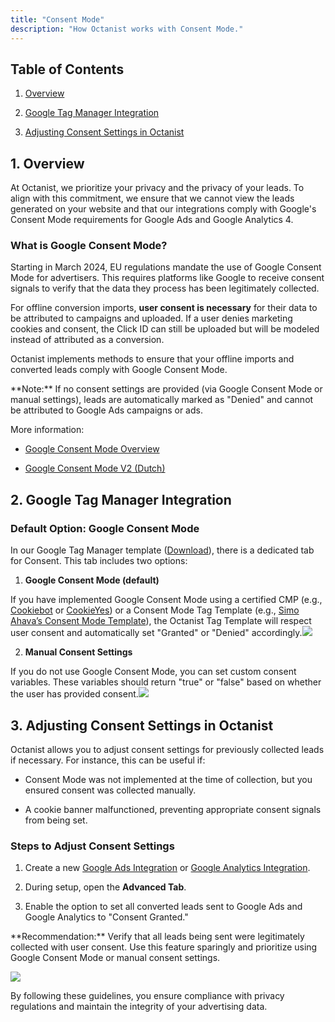 ```yaml
---
title: "Consent Mode"
description: "How Octanist works with Consent Mode."
---
```


## Table of Contents

1. [Overview](#1-overview)

2. [Google Tag Manager Integration](#2-google-tag-manager-integration)

3. [Adjusting Consent Settings in Octanist](#3-adjusting-consent-settings-in-octanist)

## 1. Overview

At Octanist, we prioritize your privacy and the privacy of your leads. To align with this commitment, we ensure that we cannot view the leads generated on your website and that our integrations comply with Google's Consent Mode requirements for Google Ads and Google Analytics 4.

### What is Google Consent Mode?

Starting in March 2024, EU regulations mandate the use of Google Consent Mode for advertisers. This requires platforms like Google to receive consent signals to verify that the data they process has been legitimately collected.

For offline conversion imports, **user consent is necessary** for their data to be attributed to campaigns and uploaded. If a user denies marketing cookies and consent, the Click ID can still be uploaded but will be modeled instead of attributed as a conversion.

Octanist implements methods to ensure that your offline imports and converted leads comply with Google Consent Mode.

<Warning>
  **Note:** If no consent settings are provided (via Google Consent Mode or
  manual settings), leads are automatically marked as "Denied" and cannot be
  attributed to Google Ads campaigns or ads.
</Warning>

More information:

- [Google Consent Mode Overview](https://support.google.com/google-ads/answer/10000067?hl=en)

- [Google Consent Mode V2 (Dutch)](https://www.jorgvandeven.nl/blog/google-consent-mode-v2-verplicht-2024/?utm_source=docs.octanist.com&utm_medium=referral&utm_campaign=octanist_docs)

## 2. Google Tag Manager Integration

### Default Option: Google Consent Mode

In our Google Tag Manager template ([Download](https://octanist.com/api/download-template/)), there is a dedicated tab for Consent. This tab includes two options:

1. **Google Consent Mode (default)**

If you have implemented Google Consent Mode using a certified CMP (e.g., [Cookiebot](https://www.cookiebot.com/) or [CookieYes](https://www.cookieyes.com/welcome/?ref=njuwmjq)) or a Consent Mode Tag Template (e.g., [Simo Ahava’s Consent Mode Template](https://www.simoahava.com/custom-templates/consent-mode/)), the Octanist Tag Template will respect user consent and automatically set "Granted" or "Denied" accordingly.![](/images/consent-octanist-option.jpg)

2. **Manual Consent Settings**

If you do not use Google Consent Mode, you can set custom consent variables. These variables should return "true" or "false" based on whether the user has provided consent.![](/images/consent/consent-mode-manual-consent-settings.png)

## 3. Adjusting Consent Settings in Octanist

Octanist allows you to adjust consent settings for previously collected leads if necessary. For instance, this can be useful if:

- Consent Mode was not implemented at the time of collection, but you ensured consent was collected manually.

- A cookie banner malfunctioned, preventing appropriate consent signals from being set.

### Steps to Adjust Consent Settings

1. Create a new [Google Ads Integration](https://docs.octanist.com/outgoing-integrations/google-ads) or [Google Analytics Integration](https://docs.octanist.com/outgoing-integrations/google-analytics).

2. During setup, open the **Advanced Tab**.

3. Enable the option to set all converted leads sent to Google Ads and Google Analytics to "Consent Granted."

<Warning>
  **Recommendation:** Verify that all leads being sent were legitimately
  collected with user consent. Use this feature sparingly and prioritize using
  Google Consent Mode or manual consent settings.
</Warning>

![](/images/consent/consent-mode-consented-leads-google-ads.jpg)

By following these guidelines, you ensure compliance with privacy regulations and maintain the integrity of your advertising data.
